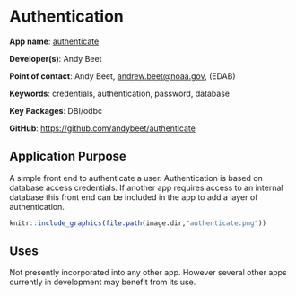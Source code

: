 # Authentication

**App name**: [authenticate](shiny1.nefsc.noaa.gov:3838/abeet/authenticate)

**Developer(s)**: Andy Beet
  
**Point of contact**: Andy Beet, <andrew.beet@noaa.gov>, (EDAB)
  
**Keywords**: credentials, authentication, password, database

**Key Packages**: DBI/odbc

**GitHub**: [https://github.com/andybeet/authenticate](https://github.com/andybeet/authenticate)

## Application Purpose

A simple front end to authenticate a user. Authentication is based on database access credentials. If another app requires access to an internal database this front end can be included in the app to add a layer of authentication.

```r
knitr::include_graphics(file.path(image.dir,"authenticate.png"))
```

## Uses

Not presently incorporated into any other app. However several other apps currently in development may benefit from its use.

